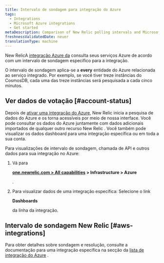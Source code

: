 ```yaml
---
title: Intervalo de sondagem para integração do Azure
tags:
  - Integrations
  - Microsoft Azure integrations
  - Get started
metaDescription: Comparison of New Relic polling intervals and Microsoft Azure data intervals for Azure integrations with New Relic.
freshnessValidatedDate: never
translationType: machine
---
```


New RelicA [integração Azure da](/docs/infrastructure/microsoft-azure-integrations/getting-started/introduction-azure-monitoring-integrations) consulta seus serviços Azure de acordo com um intervalo de sondagem específico para a integração.

O intervalo de sondagem aplica-se a <DNT>**every**</DNT> entidade do Azure relacionada ao serviço integrado. Por exemplo, se você tiver treze instâncias do CosmosDB, cada uma das treze instâncias será pesquisada a cada cinco minutos.

## Ver dados de votação [#account-status]

Depois de [ativar uma integração do Azure](/docs/infrastructure/microsoft-azure-integrations/getting-started/activate-azure-integrations), New Relic inicia a pesquisa de dados do Azure e os torna acessíveis por meio de nossa interface. Você pode consultar os dados do Azure juntamente com dados adicionais importados de qualquer outro recurso New Relic . Você também pode visualizar os dados dashboard para uma integração específica ou em toda a sua conta.

Para visualizações de intervalo de sondagem, chamada de API e outros dados para sua integração no Azure:

1. Vá para

   <DNT>**[one.newrelic.com > All capabilities](https://one.newrelic.com/all-capabilities) > Infrastructure > Azure**</DNT>

   .

2. Para visualizar dados de uma integração específica: Selecione o link

   <DNT>**Dashboards**</DNT>

   da linha da integração.

## Intervalo de sondagem New Relic [#aws-integrations]

Para obter detalhes sobre sondagem e resolução, consulte a documentação para uma integração específica na secção da [lista de integração do Azure](/docs/infrastructure/microsoft-azure-integrations/azure-integrations-list/azure-monitor/) .